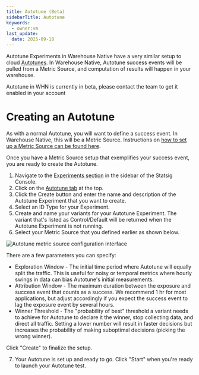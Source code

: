```yaml
---
title: Autotune (Beta)
sidebarTitle: Autotune
keywords:
  - owner:vm
last_update:
  date: 2025-09-18
---
```


Autotune Experiments in Warehouse Native have a very similar setup to cloud [Autotunes](/autotune/overview). In Warehouse Native, Autotune success events will be pulled from a Metric Source, and computation of results will happen in your warehouse.

<Info>
Autotune in WHN is currently in beta, please contact the team to get it enabled in your account
</Info>

# Creating an Autotune

As with a normal Autotune, you will want to define a success event. In Warehouse Native, this will be a Metric Source. Instructions on [how to set up a Metric Source can be found here](/statsig-warehouse-native/configuration/metric-sources).

Once you have a Metric Source setup that exemplifies your success event, you are ready to create the Autotune.

1. Navigate to the [Experiments section](https://console.statsig.com/experiments) in the sidebar of the Statsig Console.
2. Click on the [Autotune tab](https://console.statsig.com/autotune) at the top.
3. Click the Create button and enter the name and description of the Autotune Experiment that you want to create.
4. Select an ID Type for your Experiment.
5. Create and name your variants for your Autotune Experiment. The variant that's listed as Control/Default will be returned when the Autotune Experiment is not running.
6. Select your Metric Source that you defined earlier as shown below.

<Frame>
  <img src="https://github.com/statsig-io/docs/assets/152932686/857371e2-22e4-4316-bca0-b310f541b5c3" alt="Autotune metric source configuration interface" />
</Frame>

There are a few parameters you can specify:

- Exploration Window - The initial time period where Autotune will equally split the traffic. This is useful for noisy or temporal metrics where hourly swings in data can bias Autotune's initial measurements.
- Attribution Window - The maximum duration between the exposure and success event that counts as a success. We recommend 1 hr for most applications, but adjust accordingly if you expect the success event to lag the exposure event by several hours.
- Winner Threshold - The "probability of best" threshold a variant needs to achieve for Autotune to declare it the winner, stop collecting data, and direct all traffic. Setting a lower number will result in faster decisions but increases the probability of making suboptimal decisions (picking the wrong winner).

Click "Create" to finalize the setup.

7. Your Autotune is set up and ready to go. Click "Start" when you're ready to launch your Autotune test.
